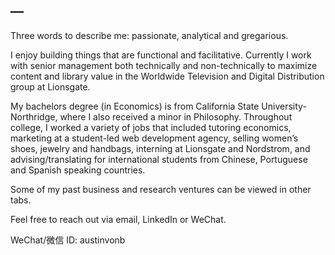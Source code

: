 ---
---

<link rel="stylesheet" href="styles.css" type="text/css">

Three words to describe me: passionate, analytical and gregarious.

I enjoy building things that are functional and facilitative. Currently I work with senior management both technically and non-technically to maximize content and library value in the Worldwide Television and Digital Distribution group at Lionsgate.

My bachelors degree (in Economics) is from California State University-Northridge, where I also received a minor in Philosophy. Throughout college, I worked a variety of jobs that included tutoring economics, marketing at a student-led web development agency, selling women's shoes, jewelry and handbags, interning at Lionsgate and Nordstrom, and advising/translating for international students from Chinese, Portuguese and Spanish speaking countries.

Some of my past business and research ventures can be viewed in other tabs.

Feel free to reach out via email, LinkedIn or WeChat.

WeChat/微信 ID: austinvonb